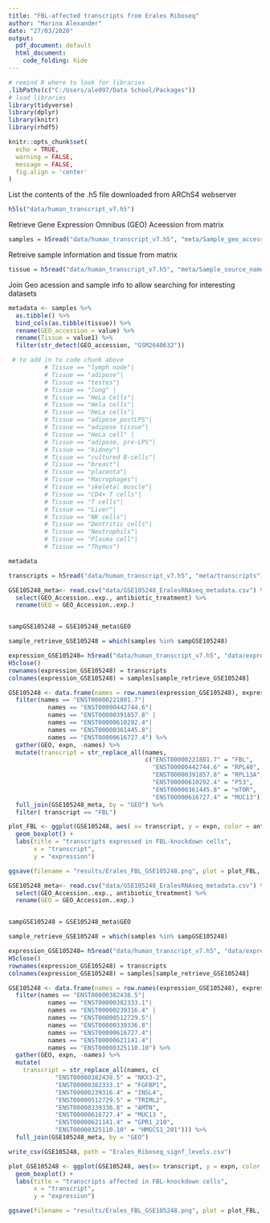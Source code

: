 ```yaml
---
title: "FBL-affected transcripts from Erales Riboseq"
author: "Marina Alexander"
date: "27/03/2020"
output:
  pdf_document: default
  html_document:
    code_folding: hide
---
```


```r

# remind R where to look for libraries
.libPaths(c("C:/Users/ale097/Data School/Packages"))
# load libraries
library(tidyverse)
library(dplyr)
library(knitr)
library(rhdf5)

knitr::opts_chunk$set(
  echo = TRUE,
  warning = FALSE,
  message = FALSE,
  fig.align = 'center'
)
```

List the contents of the .h5 file downloaded from ARChS4 webserver

```r
h5ls("data/human_transcript_v7.h5")

```
Retrieve Gene Expression Omnibus (GEO) Aceession from matrix
```r
samples = h5read("data/human_transcript_v7.h5", "meta/Sample_geo_accession")

```
Retreive sample information and tissue from matrix
```r
tissue = h5read("data/human_transcript_v7.h5", "meta/Sample_source_name_ch1")

```

Join Geo acession and sample info to allow searching for interesting datasets
```r
metadata <- samples %>%
  as.tibble() %>% 
  bind_cols(as.tibble(tissue)) %>% 
  rename(GEO_accession = value) %>% 
  rename(Tissue = value1) %>%
  filter(str_detect(GEO_accession, "GSM2640632"))

 # to add in to code chunk above
          # Tissue == "lymph node"|
          # Tissue == "adipose"|
          # Tissue == "testes"|
          # Tissue == "lung" |
          # Tissue == "HeLa Cells"|
          # Tissue == "Hela cells"|
          # Tissue == "HeLa cells"|
          # Tissue == "adipose_postLPS"|
          # Tissue == "adipose tissue"|
          # Tissue == "HeLa cell" |
          # Tissue == "adipose, pre-LPS"|
          # Tissue == "kidney"|
          # Tissue == "cultured B-cells"|
          # Tissue == "breast"|
          # Tissue == "placenta"|
          # Tissue == "Macrophages"|
          # Tissue == "skeletal muscle"|
          # Tissue == "CD4+ T cells"|
          # Tissue == "T cells"|
          # Tissue == "Liver"|
          # Tissue == "NK cells"|
          # Tissue == "Dentritic cells"|
          # Tissue == "Neutrophils"|
          # Tissue == "Plasma cell"|
          # Tissue == "Thymus")

metadata
```
```r

transcripts = h5read("data/human_transcript_v7.h5", "meta/transcripts")

```

```r

	
GSE105248_meta<- read.csv("data/GSE105248_EralesRNAseq_metadata.csv") %>%
  select(GEO_Accession..exp., antibiotic_treatment) %>%
  rename(GEO = GEO_Accession..exp.)


sampGSE105248 = GSE105248_meta$GEO

sample_retrieve_GSE105248 = which(samples %in% sampGSE105248)

expression_GSE105248= h5read("data/human_transcript_v7.h5", "data/expression", index = list(1:length(transcripts), sample_retrieve_GSE105248))
H5close()
rownames(expression_GSE105248) = transcripts
colnames(expression_GSE105248) = samples[sample_retrieve_GSE105248]

GSE105248 <- data.frame(names = row.names(expression_GSE105248), expression_GSE105248) %>% 
  filter(names == "ENST00000221801.7"| 
           names == "ENST00000442744.6"| 
           names == "ENST00000391857.8" | 
           names == "ENST00000610292.4"| 
           names == "ENST00000361445.8"|
           names == "ENST00000616727.4") %>% 
  gather(GEO, expn, -names) %>%
  mutate(transcript = str_replace_all(names, 
                                      c("ENST00000221801.7" = "FBL",
                                        "ENST00000442744.6" = "RPL40",
                                        "ENST00000391857.8" = "RPL13A",
                                        "ENST00000610292.4" = "P53",
                                        "ENST00000361445.8" = "mTOR",
                                        "ENST00000616727.4" = "MUC13"))) %>% 
  full_join(GSE105248_meta, by = "GEO") %>% 
  filter( transcript == "FBL")

plot_FBL <- ggplot(GSE105248, aes( x= transcript, y = expn, color = antibiotic_treatment)) +
  geom_boxplot() +
  labs(title = "transcripts expressed in FBL-knockdown cells", 
       x = "transcript",
       y = "expression")

ggsave(filename = "results/Erales_FBL_GSE105248.png", plot = plot_FBL, width = 15, height = 8, dpi = 600, units = "cm")


```

```r

	
GSE105248_meta<- read.csv("data/GSE105248_EralesRNAseq_metadata.csv") %>%
  select(GEO_Accession..exp., antibiotic_treatment) %>%
  rename(GEO = GEO_Accession..exp.)


sampGSE105248 = GSE105248_meta$GEO

sample_retrieve_GSE105248 = which(samples %in% sampGSE105248)

expression_GSE105248= h5read("data/human_transcript_v7.h5", "data/expression", index = list(1:length(transcripts), sample_retrieve_GSE105248))
H5close()
rownames(expression_GSE105248) = transcripts
colnames(expression_GSE105248) = samples[sample_retrieve_GSE105248]

GSE105248 <- data.frame(names = row.names(expression_GSE105248), expression_GSE105248) %>% 
  filter(names == "ENST00000382438.5"|
           names == "ENST00000382333.1"|
           names == "ENST00000239316.4" |
           names == "ENST00000512729.5"|
           names == "ENST00000339336.8"|
           names == "ENST00000616727.4"|
           names == "ENST00000621141.4"|
           names == "ENST00000325110.10") %>% 
  gather(GEO, expn, -names) %>%
  mutate(
    transcript = str_replace_all(names, c(
             "ENST00000382438.5" = "NKX3-2",
             "ENST00000382333.1" = "FGFBP1",
             "ENST00000239316.4" = "INSL4",
             "ENST00000512729.5" = "TRIML2",
             "ENST00000339336.8" = "AMTN",
             "ENST00000616727.4" = "MUC13 ",
             "ENST00000621141.4" = "GPR1_210",
             "ENST00000325110.10" = "HMGCS1_201"))) %>% 
  full_join(GSE105248_meta, by = "GEO") 

write_csv(GSE105248, path = "Erales_Riboseq_signf_levels.csv")

plot_GSE105248 <- ggplot(GSE105248, aes(x= transcript, y = expn, color = antibiotic_treatment)) +
  geom_boxplot() +
  labs(title = "transcripts affected in FBL-knockdown cells", 
       x = "transcript",
       y = "expression")

ggsave(filename = "results/Erales_FBL_GSE105248.png", plot = plot_FBL, width = 15, height = 8, dpi = 600, units = "cm")


```